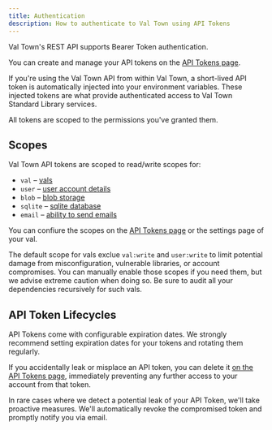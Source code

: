 ```yaml
---
title: Authentication
description: How to authenticate to Val Town using API Tokens
---
```


Val Town's REST API supports Bearer Token authentication.

You can create and manage your API tokens on the [API Tokens page](https://www.val.town/settings/api).

If you're using the Val Town API from within Val Town, a short-lived API token is automatically injected into your environment variables. These injected tokens are what provide authenticated access to Val Town Standard Library services.

All tokens are scoped to the permissions you've granted them.

## Scopes

Val Town API tokens are scoped to read/write scopes for:

- `val` – [vals](https://docs.val.town/openapi#tag/vals)
- `user` – [user account details](https://docs.val.town/openapi#tag/me)
- `blob` – [blob storage](https://docs.val.town/openapi#tag/blobs)
- `sqlite` – [sqlite database](https://docs.val.town/openapi#tag/sqlite)
- `email` – [ability to send emails](https://docs.val.town/openapi#tag/emails)

You can confiure the scopes on the [API Tokens page](https://www.val.town/settings/api) or the settings page of your val.

The default scope for vals exclue `val:write` and `user:write`
to limit potential damage from
misconfiguration, vulnerable libraries, or account compromises. You can
manually enable those scopes if you need them, but we advise extreme
caution when doing so. Be sure to audit all your dependencies recursively
for such vals.

## API Token Lifecycles

API Tokens come with configurable expiration dates. We strongly recommend
setting expiration dates for your tokens and rotating them regularly.

If you accidentally leak or misplace an API token, you can delete it [on the API
Tokens page](https://www.val.town/settings/api), immediately preventing any
further access to your account from that token.

In rare cases where we detect a potential leak of your API Token, we'll take
proactive measures. We'll automatically revoke the compromised token and
promptly notify you via email.
